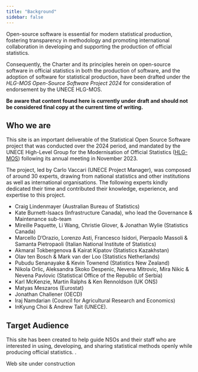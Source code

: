 ```yaml
---
title: "Background"
sidebar: false
---
```


::: {#intro}
Open-source software is essential for modern statistical production, fostering transparency in methodology and promoting international collaboration in developing and supporting the production of official statistics.

Consequently, the Charter and its principles herein on open-source software in official statistics in both the production of software, and the adoption of software for statistical production, have been drafted under the *HLG-MOS Open-Source Software Project 2024* for consideration of endorsement by the UNECE HLG-MOS.

**Be aware that content found here is currently under draft and should not be considered final copy at the current time of writing.**
:::

## Who we are

This site is an important deliverable of the Statistical Open Source Software project that was conducted over the 2024 period, and mandated by the UNECE High-Level Group for the Modernisation of Official Statistics ([HLG-MOS](https://unece.org/statistics/networks-of-experts/high-level-group-modernisation-statistical-production-and-services)) following its annual meeting in November 2023\.

The project, led by Carlo Vaccari (UNECE Project Manager), was composed of around 30 experts, drawing from national statistics and other institutions as well as international organisations. The following experts kindly dedicated their time and contributed their knowledge, experience, and expertise to this project.

* Craig Lindenmayer (Australian Bureau of Statistics)  
* Kate Burnett-Isaacs (Infrastructure Canada), who lead the Governance & Maintenance sub-team  
* Mireille Paquette, Li Wang, Christie Glover, & Jonathan Wylie (Statistics Canada)  
* Marcello D'Orazio, Lorenzo Asti, Francesco Isidori, Pierpaolo Massoli & Samanta Pietropaoli (Italian National Institute of Statistics)  
* Akmaral Tokbergenova & Kairat Kipatov (Statistics Kazakhstan)  
* Olav ten Bosch & Mark van der Loo (Statistics Netherlands)  
* Pubudu Senanayake & Kevin Townend (Statistics New Zealand)  
* Nikola Orlic, Aleksandra Skoko Despenic, Nevena Mitrovic, Mira Nikic & Nevena Pavlovic (Statistical Office of the Republic of Serbia)  
* Karl McKenzie, Martin Ralphs & Ken Rennoldson (UK ONS)  
* Matyas Meszaros (Eurostat)  
* Jonathan Challener (OECD)  
* Iraj Namdarian (Council for Agricultural Research and Economics)  
* InKyung Choi & Andrew Tait (UNECE).

## Target Audience

This site has been created to help guide NSOs and their staff who are interested in using, developing, and sharing statistical methods openly while producing official statistics.
.

::: callout-note
Web site under construction
:::
